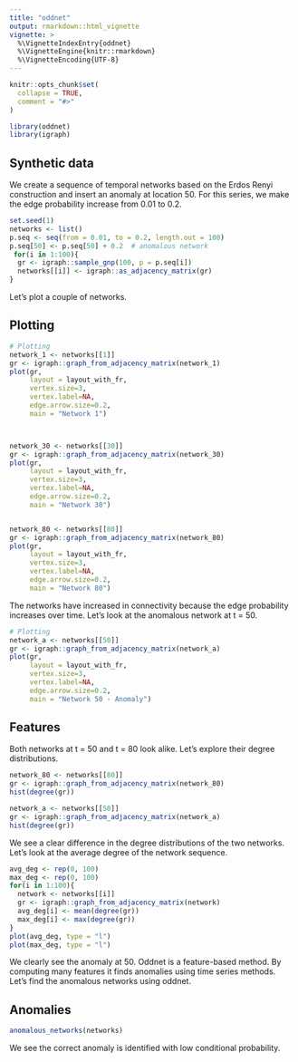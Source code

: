 ```yaml
---
title: "oddnet"
output: rmarkdown::html_vignette
vignette: >
  %\VignetteIndexEntry{oddnet}
  %\VignetteEngine{knitr::rmarkdown}
  %\VignetteEncoding{UTF-8}
---
```


```r
knitr::opts_chunk$set(
  collapse = TRUE,
  comment = "#>"
)
```

```r
library(oddnet)
library(igraph)
```

## Synthetic data
We create a sequence of temporal networks based on the Erdos Renyi construction and insert an anomaly at location 50. For this series, we make the edge probability increase from 0.01 to 0.2. 

```r
set.seed(1)
networks <- list()
p.seq <- seq(from = 0.01, to = 0.2, length.out = 100)
p.seq[50] <- p.seq[50] + 0.2  # anomalous network
 for(i in 1:100){
  gr <- igraph::sample_gnp(100, p = p.seq[i])
  networks[[i]] <- igraph::as_adjacency_matrix(gr)
}
```

Let's plot a couple of networks. 


## Plotting
```r

# Plotting
network_1 <- networks[[1]]
gr <- igraph::graph_from_adjacency_matrix(network_1)
plot(gr, 
     layout = layout_with_fr, 
     vertex.size=3, 
     vertex.label=NA,
     edge.arrow.size=0.2, 
     main = "Network 1")



network_30 <- networks[[30]]
gr <- igraph::graph_from_adjacency_matrix(network_30)
plot(gr, 
     layout = layout_with_fr, 
     vertex.size=3, 
     vertex.label=NA,
     edge.arrow.size=0.2, 
     main = "Network 30")


network_80 <- networks[[80]]
gr <- igraph::graph_from_adjacency_matrix(network_80)
plot(gr, 
     layout = layout_with_fr, 
     vertex.size=3, 
     vertex.label=NA,
     edge.arrow.size=0.2, 
     main = "Network 80")
```

The networks have increased in connectivity because the edge probability increases over time. Let's look at the anomalous network at t = 50.

```r

# Plotting
network_a <- networks[[50]]
gr <- igraph::graph_from_adjacency_matrix(network_a)
plot(gr, 
     layout = layout_with_fr, 
     vertex.size=3, 
     vertex.label=NA,
     edge.arrow.size=0.2, 
     main = "Network 50 - Anomaly")
```


## Features
Both networks at t = 50 and t = 80 look alike. Let's explore their degree distributions.

```r
network_80 <- networks[[80]]
gr <- igraph::graph_from_adjacency_matrix(network_80)
hist(degree(gr))

network_a <- networks[[50]]
gr <- igraph::graph_from_adjacency_matrix(network_a)
hist(degree(gr))

```

We see a clear difference in the degree distributions of the two networks. Let's look at the average degree of the network sequence.

```r
avg_deg <- rep(0, 100)
max_deg <- rep(0, 100)
for(i in 1:100){
  network <- networks[[i]]
  gr <- igraph::graph_from_adjacency_matrix(network)
  avg_deg[i] <- mean(degree(gr))
  max_deg[i] <- max(degree(gr))
}
plot(avg_deg, type = "l")
plot(max_deg, type = "l")
```

We clearly see the anomaly at 50. Oddnet is a feature-based method. By computing many features it finds anomalies using time series methods. Let's find the anomalous networks using oddnet.

## Anomalies
```r
anomalous_networks(networks)
```

We see the correct anomaly is identified with low conditional probability.
